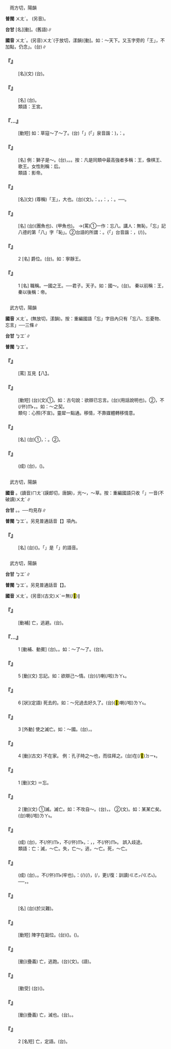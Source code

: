 
=={{ruby|王|ㄨㄤˊ}}==

　雨方切，陽韻

'''普閩''' <rt>ㄨㄤˊ</rt>。 (另音){{ruby|王|ㄨㄤˋ}}。

'''台甘''' {{ruby|(文)|ㆲˊ}}[名]{{ruby|。|ㆲ˫}}[動]。{{ruby|(語)|ㆭˊ}}(舊語)∥

'''國音''' <rt>ㄨㄤˊ</rt>。(另音)<rt>ㄨㄤˋ</rt>(于放切，漾韻)[動]。如：～天下。又玉字旁的「王」，不加點，仍念{{ruby|「|ㄩˋ}}」。(台){{ruby|斜|ㄑㄧㄚˊ}}{{ruby|玉|ㆣㄧㆦㆶ ͘}}∥

    

==='''『{{ruby|王|ㄨㄤˊ}}{{ruby|師|ㄕ}}』'''===
: [名](文) (台){{ruby|國|ㄍㆦㆶ}}{{ruby|家|ㄍㄚ}}{{ruby|丌|ㆤ}}{{ruby|軍|ㄍㄨㄣ}}{{ruby|隊|ㄉㄨㄧ˫}}。
    

==='''『{{ruby|王|ㄨㄤˊ}}{{ruby|室|ㄕˋ}}』'''===
: [名] (台){{ruby|帝|ㄉㆤ˪}}{{ruby|王|ㆲˊ}}{{ruby|丌|ㆤ}}{{ruby|家|ㄍㄚ}}{{ruby|族|ㄗㆦㆶ ͘}}{{ruby|所|ㄙㆦˋ}}{{ruby|構|ㄍㆦ˪}}{{ruby|成|ㄒㄧㄥˊ}}{{ruby|丌|ㆤ}}{{ruby|政|ㄐㄧㄥ˪}}{{ruby|治|ㄉㄧ˫}}{{ruby|勢|ㄙㆤ˪}}{{ruby|力|ㄌㄧㆤㆶ ͘}}。
:類語：王宮。
:
    

==='''『{{ruby|封|ㄈㄥ}}…{{ruby|王|ㄨㄤˊ}}』'''===
: [動短] 如：草寇～了～了。(台)「{{ruby|草|ㄘㆦˋ}}{{ruby|霸|ㄅㄚ˪}}」(「{{ruby|草|ㄘㆦˋ}}」泉音諧：{{ruby|楚|ㄘㆦˋ}})，{{ruby|封|ㄏㆲ}}{{ruby|位|ㄨㄧ˫}}{{ruby|做|ㄗㄨㆤ˪/ㄗㄜ˪}}：{{ruby|王|ㆲˊ}}。
    

==='''『{{ruby|獸|ㄕㄡˋ}}{{ruby|王|ㄨㄤˊ}}』'''===
: [名] 例：獅子是～。(台){{ruby|獅|ㄙㄞ}}，{{ruby|是|ㄒㄧ˫}}{{ruby|百|ㄅㄚㆷ}}{{ruby|獸|ㄒㄧㄨ˪}}{{ruby|丌|ㆤ}}{{ruby|王|ㆲˊ}}。{{ruby|上|ㄒㄧㆲ˫}}{{ruby|強|ㄍㄧㆲˊ}}{{ruby|丌|ㆤ}}。按：凡是同類中最高強者多稱：王，像棋王、歌王。女性則稱：后。
:類語：影帝。
:
    

==='''『{{ruby|王|ㄨㄤˊ}}{{ruby|父|ㄈㄨˋ}}』'''===
: [名](文) (尊稱)「王」，大也。(台)(文){{ruby|古|ㄍㆦˋ}}{{ruby|時|ㄒㄧˊ}}{{ruby|稱|ㄑㄧㄥ}}{{ruby|祖|ㄗㆦˋ}}{{ruby|父|ㄏㄨ˫}}{{ruby|叫|ㄍㄧㄜ˪}}{{ruby|王|ㆲˊ}}{{ruby|父|ㄏㄨ˫}}。{{ruby|今|ㄍㄧㆬ}}{{ruby|俗|ㄒㄧㆦㆶ ͘}}{{ruby|稱|ㄑㄧㄥ}}：{{ruby|阿|ㄚ}}{{ruby|公|ㄍㆲ}}。{{ruby|祖|ㄗㆦˋ}}{{ruby|母|ㆠㄜˋ/ㆠㄧㄜˋ}}，{{ruby|俗|ㄒㄧㆦㆶ ͘}}{{ruby|稱|ㄑㄧㄥ}}：{{ruby|阿|ㄚˋ}}{{ruby|媽|ㄇㄚˋ}}，{{ruby|古|ㄍㆦˋ}}{{ruby|稱|ㄑㄧㄥ}}：{{ruby|王|ㆲˊ}}{{ruby|母|ㆠㄧㄜˋ}}。──{{ruby|今|ㄍㄧㆬ}}{{ruby|台|ㄉㄞˊ}}{{ruby|俗|ㄒㄧㆦㆶ ͘}}{{ruby|只|ㄐㄧˋ}}{{ruby|用|ㄧㆲ˫}}{{ruby|於|ㄨ}}{{ruby|喪|ㄙㆲ}}{{ruby|禮|ㄌㆤˋ}}。
    

==='''『{{ruby|王|ㄨㄤˊ}}{{ruby|八|ㄅㄚ}}』'''===
: [名] (台){{ruby|龜|ㄍㄨ}}(團魚也)、{{ruby|鱉|ㄅㄧˋ}}(甲魚也){{ruby|丌|ㆤ}}{{ruby|俗|ㄒㄧㆦㆶ ͘}}{{ruby|稱|ㄑㄧㄥ}}。 →(罵)①一作：忘八。講人：無恥，「忘」記八德的第「八」字「恥」。②台語的所謂：{{ruby|烏|ㆦ}}{{ruby|龜|ㄍㄨㄧ}}。{「{{ruby|龜|ㄍㄨㄧ}}」台音諧：{{ruby|<mark>&#xf91a9;</mark>|ㄍㄨㄧ}}，{{ruby|是|ㄒㄧ˫}}{{ruby|譏|ㄍㄧ}}{{ruby|其|ㄍㄧˊ}}{{ruby|妻|ㄘㆤ}}{{ruby|討|ㄊㄜˋ}}{{ruby|契|ㄎㆤ˪}}(/{{ruby|客|ㄎㄨㆤㆷ/ㄎㆤㆷ}}){{ruby|兄|ㄏㄧㆩ}}{{ruby|者|ㄐㄧㄚ˪}}}。
    

==='''『{{ruby|王|ㄨㄤˊ}}』'''===
:2  [名] 爵位。(台){{ruby|五|ㆣㆦ˫}}{{ruby|等|ㄉㄧㄥˋ}}{{ruby|爵|ㄐㄧㆦㆶ}}{{ruby|丌|ㆤ}}{{ruby|最|ㄗㄨㆤ˪}}{{ruby|高|ㄍㄜ}}{{ruby|位|ㄨㄧ˫}}。如：寧靜王。
    

==='''『{{ruby|王|ㄨㄤˊ}}』'''===
:1  [名] 職稱。一國之王。──君子。天子。如：國～。(台){{ruby|國|ㄍㆦㆶ}}{{ruby|王|ㆲˊ}}。 秦以前稱：王，秦以後稱：帝。
    

=={{ruby|忘|ㄨㄤˊ}}==

　武方切，陽韻

'''國音''' <rt>ㄨㄤˊ</rt>。{{ruby|(語)|ㄨㄤˋ}}(無放切，漾韻)。按：重編國語「忘」字目內只有「忘八、忘憂物、忘言」──三條∥

'''台甘''' <rt>ㆠㆲˊ</rt>∥

'''普閩''' <rt>ㆠㆲˊ</rt>。

    

==='''『{{ruby|忘|ㄨㄤˊ}}{{ruby|八|ㄅㄚ}}』'''===
: [罵] 互見【{{ruby|王|ㄨㄤˊ}}八】。
    

==='''『{{ruby|忘|ㄨㄤˊ}}{{ruby|言|ㄧㄢˊ}}』'''===
: [動短] (台)(文)①{{ruby|干|ㄍㄢ}}{{ruby|焦|ㄉㄚ}}{{ruby|會|ㆤ˫}}{{ruby|得|ㄉㄧㆵ}}{{ruby|直|ㄉㄧㆵ ͘}}{{ruby|感|ㄍㆰˋ}}{{ruby|體|ㄊㆤˋ}}{{ruby|會|ㄏㄨㆤ˫}}{{ruby|<mark>&#xffa45;</mark>|ㆠㆤ˫/ㆠㄨㆤ˫}}{{ruby|得|ㄉㄧㆵ}}{{ruby|用|ㄧㄥ˫/ㄧㆲ˫}}{{ruby|言|ㆣㄢˊ/ㆣㄧㄢˊ}}{{ruby|語|ㆣㄧˋ/ㆣㄨˋ}}{{ruby|表|ㄅㄧㄠˋ}}{{ruby|達|ㄉㄚㆵ ͘}}。如：古句說：欲辯已忘言。(台){{ruby|<mark>&#xffa49;</mark>|ㆠㆤㆷ/ㆠㄨㆤㆷ ͘}}{{ruby|講|ㄍㆲˋ}}(用話說明也){{ruby|講|ㄍㆲˋ}}{{ruby|→|ㄍㆲ}}{{ruby|<mark>&#xffa45;</mark>|ㆠㆤ˫/ㆠㄨㆤ˫}}{{ruby|得|ㄉㄧㆵ}}{{ruby|出|ㄘㄨㆵ}}{{ruby|來|·ㄌㄞˊ}}。②{{ruby|心|ㄒㄧㆬ}}{{ruby|照|ㄐㄧㄠ˪}}，不(/伓)<rt>ㆬ˫</rt>{{ruby|免|ㆠㄧㄢˋ}}{{ruby|用|ㄧㄥ˫/ㄧㆲ˫}}{{ruby|言|ㆣㄢˊ/ㆣㄧㄢˊ}}{{ruby|語|ㆣㄨˋ/ㆣㄧˋ}}，{{ruby|已|ㄧˋ}}{{ruby|經|ㄍㄧㄥ}}{{ruby|心|ㄒㄧㆬ}}{{ruby|意|ㄧ˪}}{{ruby|相|ㄒㄧㄤ/ㄒㄧㄜ}}{{ruby|通|ㄊㆲ}}。如：～之契。
:類句：心照(不宣)。靈犀一點通。移情，不靠媒體轉移情意。
:
    

==='''『{{ruby|忘|ㄨㄤˊ}}{{ruby|憂|ㄧㄡ}}{{ruby|物|ㄨˋ}}』'''===
: [名] (台)①{{ruby|指|ㄐㄧˋ}}{{ruby|稱|ㄑㄧㄥ}}{{ruby|酒|ㄐㄧㄨˋ}}，{{ruby|叫|ㄍㄧㄜ˪}}{{ruby|做|ㄗㄨㆤ˪/ㄗㄜ˪}}：{{ruby|忘|ㆠㆲˊ}}{{ruby|憂|ㄧㄨ}}{{ruby|物|ㆠㄨㆵ ͘}}。②{{ruby|萱|ㄙㄨㄢ}}{{ruby|草|ㄘㄜˋ/ㄘㄠˋ}}。
    

==='''『{{ruby|得|ㄉㄜˊ}}{{ruby|意|ㄧˋ}}{{ruby|忘|ㄨㄤˊ}}{{ruby|形|ㄒㄧㄥˊ}}』'''===
: (成) (台){{ruby|因|ㄧㄣ}}{{ruby|為|ㄨㄧ˫}}{{ruby|傷|ㄒㄧㆧ/ㄒㄧㆫ}}{{ruby|過|ㄍㆤ˪/ㄍㄨㆤ˪}}{{ruby|歡|ㄏㄨㆩ}}{{ruby|喜|ㄏㄧˋ}}，{{ruby|得|ㄉㄧㆵ}}{{ruby|意|ㄧ˪}}{{ruby|而|ㆢㄧˊ/ㄌㄧˊ}}{{ruby|失|ㄒㄧㆵ}}{{ruby|常|ㄒㄧㆲˊ}}{{ruby|態|ㄊㄞ˪}}({{ruby|應|ㄧㄥ}}{{ruby|有|ㄨ˫}}{{ruby|丌|ㆤ}}{{ruby|禮|ㄌㆤˋ}}{{ruby|貌|ㄇㄠ˫}}{{ruby|及|ㄍㄧㆴ ͘}}{{ruby|正|ㄐㄧㄥ˪}}{{ruby|常|ㄒㄧㆲˊ}}{{ruby|丌|ㆤ}}{{ruby|態|ㄊㄞ˪}}{{ruby|度|ㄉㆦ˫}})。
    

=={{ruby|芒|ㄨㄤˊ}}==

　武方切，陽韻

'''國音''' {{ruby|(語)|ㄨㄤˊ}}。(讀音)<rt>ㄇㄤˊ</rt>(謨郎切，唐韻)，光～，～草。按：重編國語只收「{{ruby|芒|ㄇㄤˊ}}」一音(不破讀)<rt>ㄨㄤˊ</rt>∥

'''台甘''' {{ruby|(文)|ㆠㆲˊ}}。{{ruby|(語)|ㆠㄤˊ}}{{ruby|。|ㄇㄧˊ}}。──均見存∥

'''普閩''' <rt>ㆠㆲˊ</rt>。另見普通話音【{{ruby|芒|ㄇㄤˊ}}】項內。

    

==='''『{{ruby|麥|ㄇㄞˋ}}{{ruby|芒|ㄨㄤˊ}}』'''===
: [名] (台){{ruby|麥|ㆠㆤㆷ ͘}}({{ruby|穗|ㄙㄨㄧ˫}}{{ruby|丌|ㆤ}}){{ruby|針|ㄐㄧㆰ}}。「{{ruby|芒|ㄨㄤˊ}}」是「{{ruby|芒|ㄇㄤˊ}}」的語音。
    

=={{ruby|亡|ㄨㄤˊ}}==

　武方切，陽韻

'''台甘''' <rt>ㆠㆲˊ</rt>∥

'''普閩''' <rt>ㆠㆲˊ</rt>。另見普通話音【{{ruby|亡|ㄨˊ}}】。

'''國音''' <rt>ㄨㄤˊ</rt>。(另音)(古文)<rt>ㄨˊ</rt>＝無(/<mark>&#xf90be;</mark>)∥

    

==='''『{{ruby|亡|ㄨㄤˊ}}{{ruby|命|ㄇㄧㄥˋ}}』'''===
: [動補] 亡，逃避。(台){{ruby|閃|ㄒㄧㆰˋ}}{{ruby|避|ㄆㄧㄚㆷ}}{{ruby|性|ㄙㆥ˪}}{{ruby|命|ㄇㄧㄚ˫}}{{ruby|丌|ㆤ}}{{ruby|危|ㆣㄨㄧˊ/ㄏㄨㄧˊ}}{{ruby|險|ㄏㄧㆰˋ}}。
    

==='''『{{ruby|亡|ㄨㄤˊ}}…{{ruby|國|ㄍㄨㄛˊ}}』'''===
:1  [動補、動賓] (台){{ruby|國|ㄍㆦㆶ}}{{ruby|家|ㄍㄚ}}{{ruby|滅|ㆠㄧㄚㆵ ͘}}{{ruby|亡|ㆠㆲˊ}}。{{ruby|使|ㄙㄨˋ}}{{ruby|國|ㄍㆦㆶ}}{{ruby|家|ㄍㄚ}}{{ruby|滅|ㆠㄧㄚㆵ ͘}}{{ruby|亡|ㆠㆲˊ}}。如：～了～了。(台){{ruby|國|ㄍㆦㆶ}}{{ruby|家|ㄍㄚ}}{{ruby|滅|ㆠㄧㄚㆵ ͘}}{{ruby|亡|ㆠㆲˊ}}{{ruby|去|ㄎㄧ˪}}。
    

==='''『{{ruby|亡|ㄨㄤˊ}}』'''===
:5  [動](文) 忘記。如：欲辯己～情。(台){{ruby|想|ㄒㄧㆫ˫/ㄒㄧㆧ˫}}{{ruby|<mark>&#xffa49;</mark>|ㆠㆤㆷ/ㆠㄨㆤㆷ ͘}}{{ruby|講|ㄍㆲˋ}}{{ruby|著|ㄉㄧㄜㆷ}}(/{{ruby|都|ㄉㄜ˫}}){{ruby|煞|ㄙㄨㄚㆷ}}{{ruby|<mark>&#xffa45;</mark>|ㆠㆤ˫/ㆠㄨㆤ˫}}{{ruby|記|ㄍㄧ˪}}{{ruby|得|ㄉㄧㆵ}}{{ruby|真|ㄐㄧㄣ˫}}{{ruby|情|ㄐㄧㄥˊ}}喇(/啦)<rt>ㄌㄚ˪</rt>。
    

==='''『{{ruby|亡|ㄨㄤˊ}}』'''===
:6  [狀](定語) 死去的。如：～兄過去好久了。(台){{ruby|先|ㄒㄧㄢ}}{{ruby|兄|ㄏㄧㄥ}}{{ruby|過|ㄍㆤ˪/ㄍㄨㆤ˪}}{{ruby|往|ㆲˋ}}{{ruby|已|ㄧˋ}}{{ruby|經|ㄍㄧㄥ}}{{ruby|真|ㄐㄧㄣ}}{{ruby|久|ㄍㄨˋ}}({{ruby|有|ㄨ˫}}<mark>&#xf9075;</mark>{{ruby|·|ㄏㄧㄚㆷ}}{{ruby|久|·ㄍㄨˋ}})喇(/啦)<rt>ㄌㄚ˪</rt>。
    

==='''『{{ruby|亡|ㄨㄤˊ}}』'''===
:3  [外動] 使之滅亡。如：～國。(台){{ruby|消|ㄒㄧㄠ}}{{ruby|滅|ㆠㄧㄚㆵ ͘}}{{ruby|國|ㄍㆦㆶ}}{{ruby|家|ㄍㄚ}}，{{ruby|喪|ㄙㆲ˪}}{{ruby|失|ㄒㄧㆵ}}{{ruby|國|ㄍㆦㆶ}}{{ruby|土|ㄊㆦˋ}}。
    

==='''『{{ruby|亡|ㄨㄤˊ}}』'''===
:4  [動](古文) 不在家。 例：孔子時之～也，而往拜之。(台){{ruby|孔|ㄎㆲˋ}}{{ruby|子|ㄗㄨˋ}}{{ruby|相|ㄒㄧㆲ˪}}{{ruby|伊|ㄧ}}{{ruby|無|ㆠㄜˊ}}在(/<mark>&#xf9853;</mark>)<rt>ㄉㄧ˫</rt>{{ruby|厝|ㄘㄨ˪}}{{ruby|丌|ㆤ}}{{ruby|時|ㄒㄧˊ}}{{ruby|陣|ㄗㄨㄣ˫}}{{ruby|去|ㄎㄧ˪}}{{ruby|拜|ㄅㄞ˪}}{{ruby|訪|ㄏㆲˋ}}。
    

==='''『{{ruby|亡|ㄨㄤˊ}}』'''===
:1  [動](文) ＝忘。
    

==='''『{{ruby|亡|ㄨㄤˊ}}』'''===
:2  [動](文) ①滅。滅亡。如：不攻自～。(台){{ruby|免|ㆠㄧㄢˋ}}{{ruby|去|ㄎㄧ˪}}{{ruby|征|ㄐㄧㄥ}}{{ruby|討|ㄊㄜˋ}}，{{ruby|伊|ㄧ}}{{ruby|亦|ㄧㄚㆷ ͘}}{{ruby|自|ㄗㄨ˫}}{{ruby|然|ㆢㄧㄢˊ/ㄌㄧㄢˊ}}{{ruby|會|ㆤ˫}}{{ruby|滅|ㆠㄧㄚㆵ ͘}}{{ruby|亡|ㆠㆲˊ}}。 ②(文){{ruby|死|ㄒㄧˋ}}{{ruby|去|ㄎㄧ˪}}。如：某某亡矣。(台){{ruby|某|ㆠㆦˋ}}{{ruby|某|ㆠㆦˋ}}{{ruby|人|ㄌㄤˊ}}{{ruby|死|·ㄒㄧˋ}}{{ruby|去|·ㄎㄧ˪}}喇(/啦)<rt>ㄌㄚ˪</rt>。
    

==='''『{{ruby|歧|ㄑㄧˊ}}{{ruby|路|ㄌㄨˋ}}{{ruby|亡|ㄨㄤˊ}}{{ruby|羊|ㄧㄤˊ}}』'''===
: (成) (台){{ruby|在|ㄗㄞ˫}}{{ruby|三|ㄙㆰ}}{{ruby|叉|ㄘㆤ}}{{ruby|路|ㄌㆦ˫}}{{ruby|口|ㄎㄠˋ}}，{{ruby|扑|ㄆㄚㆷ}}不(/伓)<rt>ㆬ˫</rt>{{ruby|見|ㄍㄧㄢ˪}}{{ruby|羊|ㄧㆧˊ/ㄧㆫˊ}}{{ruby|仔|ㄚ}}，不(/伓)<rt>ㆬ˫</rt>{{ruby|知|ㄗㆮ}}{{ruby|通|ㄊㄤ}}{{ruby|<mark>&#xffa49;</mark>|ㆠㆤㆷ/ㆠㄨㆤㆷ ͘}}{{ruby|對|ㄉㄨㄧ˪}}{{ruby|何|ㄉㄜˋ}}{{ruby|位|ㄨㄧ˫}}{{ruby|一|ㄐㄧㆵ ͘}}{{ruby|條|ㄉㄧㄠˊ}}{{ruby|去|ㄎㄧ˪}}{{ruby|尋|ㄘㄨㆤ˫}}。{{ruby|比|ㄅㄧˋ}}{{ruby|喻|ㆡㄨ˫/ㄌㄨ˫}}：{{ruby|做|ㄗㄨㆤ˪/ㄗㄜ˪}}{{ruby|人|ㄌㄤˊ}}，{{ruby|求|ㄍㄧㄨˊ}}{{ruby|真|ㄐㄧㄣ}}{{ruby|理|ㄌㄧˋ}}，{{ruby|行|ㄍㄧㆩˊ}}不(/伓)<rt>ㆬ˫</rt>{{ruby|著|ㄉㄧㄜㆷ ͘}}{{ruby|路|ㄌㆦ˫}}。 誤入歧途。
:類語：亡：滅，～亡。失，亡～。逃，～亡。死，～亡。
:
    

==='''『{{ruby|亡|ㄨㄤˊ}}{{ruby|羊|ㄧㄤˊ}}{{ruby|補|ㄅㄨˇ}}{{ruby|牢|ㄌㄠˊ}}』'''===
: (成) (台){{ruby|亡|ㆠㆲˊ}}，{{ruby|失|ㄒㄧㆵ}}{{ruby|掉|ㄉㄧㄠ˪}}。{{ruby|扑|ㄆㄚㆷ}}不(/伓)<rt>ㆬ˫</rt>{{ruby|見|ㄍㄧㄢ˪}}{{ruby|→|ㄍㆪ˪}}{{ruby|羊|ㄧㆧˊ/ㄧㆫˊ}}{{ruby|仔|ㄚ}}{{ruby|隨|ㄙㄨㄧˊ}}{{ruby|即|ㄐㄧㄚㆷ}}{{ruby|修|ㄒㄧㄨ}}{{ruby|理|ㄌㄧˋ}}{{ruby|羊|ㄧㆧˊ/ㄧㆫˊ}}{{ruby|椆|ㄉㄧㄠˊ}}(牢也)。{{ruby|喻|ㆡㄨ˫/ㄌㄨ˫}}：{{ruby|載|ㄉㄞ˫}}(/{{ruby|戴|ㄉㄞ˪}}){{ruby|事|ㄐㄧ˪}}(/{{ruby|事|ㄉㄞ˫}}{{ruby|情|ㄐㄧ˪}}){{ruby|失|ㄒㄧㆴ}}{{ruby|敗|ㄅㄞ˫}}{{ruby|了|ㄌㄧㄠˋ}}{{ruby|後|ㄠ˫}}，{{ruby|隨|ㄙㄨㄧˊ}}{{ruby|時|ㄒㄧˊ}}{{ruby|想|ㄒㄧㆧ˫/ㄒㄧㆫ˫}}{{ruby|辦|ㄅㄢ˫}}{{ruby|法|ㄏㄨㄚㆵ}}(/{{ruby|設|ㄒㄧㄚㆵ}}{{ruby|法|ㄏㄨㄚㆵ}}{{ruby|補|ㄅㆦˋ}}{{ruby|救|ㄍㄧㄨ˪}}，{{ruby|免|ㆠㄧㄢˋ}}{{ruby|得|ㄉㄧㆵ}}更(/復：訓讀)<rt>ㄍㄜㆷ/ㄍㄜ˪</rt>{{ruby|再|ㄗㄞ˪}}{{ruby|受|ㄒㄧㄨ˫}}{{ruby|損|ㄙㄨㄣˋ}}{{ruby|失|ㄒㄧㆴ}})。──{{ruby|未|ㆠㄧ˫}}{{ruby|遲|ㄉㄧˊ}}，{{ruby|猶|ㄧㄠˋ}}{{ruby|未|ㆠㄨㆤ˫/ㆠㆤ˫}}{{ruby|傷|ㄒㄧㆫ/ㄒㄧㆧ}}{{ruby|慢|ㆠㄢ˫}}。
    

==='''『{{ruby|傷|ㄕㄤ}}{{ruby|亡|ㄨㄤˊ}}』'''===
: [名] (台){{ruby|受|ㄒㄧㄨ˫}}{{ruby|傷|ㄒㄧㆲ}}{{ruby|丌|ㆤ}}{{ruby|及|ㄍㄚㆴ}}{{ruby|死|ㄒㄧˋ}}(於災難){{ruby|去|·ㄎㄧ˪}}{{ruby|丌|ㆤ}}。
    

==='''『{{ruby|陣|ㄓㄣˋ}}{{ruby|亡|ㄨㄤˊ}}』'''===
: [動短] 陣字在副位。(台){{ruby|在|ㄗㄞ˫}}{{ruby|戰|ㄐㄧㄢ˪}}{{ruby|陣|ㄉㄧㄣ˫}}({{ruby|場|ㄉㄧㆫˊ/ㄉㄧㆧˊ}}){{ruby|中|ㄉㄧㆲ}}{{ruby|傷|ㄒㄧㆲ}}{{ruby|亡|ㆠㆲˊ}}。{{ruby|戰|ㄐㄧㄢ˪}}{{ruby|死|ㄒㄧˋ}}({{ruby|去|ㄎㄧ˪}})。
    

==='''『{{ruby|逃|ㄊㄠˊ}}{{ruby|亡|ㄨㄤˊ}}』'''===
: [動](疊義) 亡，逃跑。(台){{ruby|逃|ㄉㄜˊ}}{{ruby|亡|ㆠㆲˊ}}(文)。{{ruby|逃|ㄉㄜˊ}}{{ruby|走|ㄗㄠˋ}}(語)。
    

==='''『{{ruby|悼|ㄉㄠˋ}}{{ruby|亡|ㄨㄤˊ}}』'''===
: [動受] (台){{ruby|悲|ㄅㄧ}}{{ruby|傷|ㄒㄧㆲ}}{{ruby|死|·ㄒㄧˋ}}{{ruby|去|·ㄎㄧ˪}}{{ruby|丌|ㆤ}}({{ruby|<mark>&#xffa44;</mark>|ㆠㆦˋ}})。
    

==='''『{{ruby|滅|ㄇㄧㄝˋ}}{{ruby|亡|ㄨㄤˊ}}』'''===
: [動](疊義) 亡，滅也。(台){{ruby|滅|ㆠㄧㄚㆵ ͘}}{{ruby|亡|ㆠㆲˊ}}。{{ruby|消|ㄒㄧㄠ}}{{ruby|滅|ㆠㄧㄚㆵ ͘}}{{ruby|無|ㆠㄜˊ}}{{ruby|去|·ㄎㄧ˪}}。
    

==='''『{{ruby|亡|ㄨㄤˊ}}{{ruby|國|ㄍㄨㄛˊ}}』'''===
:2  [名短] 亡，定語。(台){{ruby|滅|ㆠㄧㄚㆵ ͘}}{{ruby|亡|ㆠㆲˊ}}{{ruby|去|ㄎㄧ˪}}{{ruby|丌|ㆤ}}{{ruby|國|ㄍㆦㆶ}}{{ruby|家|ㄍㄚ}}。
    
